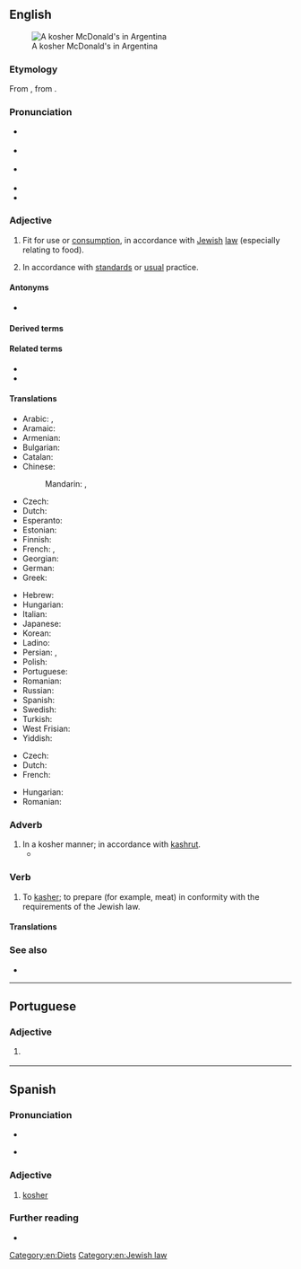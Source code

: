 ==English==
{{was wotd|2016|May|12}}
{{wikipedia|Kashrut}}
[[File:Kosher McDonald's, Abasto Shopping, Buenos Aires.jpg|thumb|A kosher McDonald's in Argentina]]

===Etymology===
From {{bor|en|yi|כּשר|tr=kosher}}, from {{der|en|he|כָּשֵׁר|tr=kashér}}.

===Pronunciation===
* {{a|RP}} {{IPA|en|/ˈkəʊʃə/}}
* {{a|GA}} {{IPA|en|/ˈkoʊʃəɹ/}}
* {{qualifier|rare, Yiddish-influenced}} {{IPA|en|/ˈkɔʃə(ɹ)/|/ˈkɑʃə(ɹ)/}}
* {{audio|en|en-au-kosher.ogg|Audio (AU)}}
* {{rhymes|en|əʊʃə(ɹ)|s=2}}

===Adjective===
{{en-adj}}

# {{lb|en|Judaism}} Fit for use or [[consumption]], in accordance with [[Jewish]] [[law]] (especially relating to food).
#: {{ux|en|Only in New York can you find a good, '''kosher''' hamburger!}}
#: {{ux|en|David's mother kept a '''kosher''' kitchen, with separate sets of dishes for meat and for dairy.}}
#: {{ux|en|In order for a suit to be '''kosher''', it cannot contain both wool and linen together.}}
# {{lb|en|figuratively|by extension}} In accordance with [[standard]]s or [[usual]] practice.
#: {{ux|en|Is what I have done '''kosher''' with Mr. Smith?}}

====Antonyms====
* {{l|en|treyf}}

====Derived terms====
{{der2|en
|kosher tax
|nonkosher
|unkosher
|kosherize
|eco-kosher
|kosher salt
|kosher pickle
|kosherness
|kosherly}}

====Related terms====
* {{l|en|kasher}}
* {{l|en|kashrut}}

====Translations====
{{trans-top|in accordance with Jewish law}}
* Arabic: {{t|ar|كُوشِر}}, {{t|ar|كَشِر}}
* Aramaic: {{t-needed|arc}}
* Armenian: {{t|hy|կոշերային}}
* Bulgarian: {{t|bg|каше́р}}
* Catalan: {{t|ca|caixer}}
* Chinese:
*: Mandarin: {{t+|cmn|潔食}}, {{t+|cmn|洁食|tr=jiéshí}}
* Czech: {{t+|cs|košer}}
* Dutch: {{t+|nl|koosjer}}
* Esperanto: {{t|eo|koŝera}}
* Estonian: {{t|et|koššer}}
* Finnish: {{t+|fi|košer}}
* French: {{t+|fr|casher}}, {{t+|fr|kascher}}
* Georgian: {{t-needed|ka}}
* German: {{t+|de|koscher}}
* Greek: {{t+|el|καθαρός}}
{{trans-mid}}
* Hebrew: {{t+|he|כָּשֵׁר|tr=kasher}}
* Hungarian: {{t+|hu|kóser}}
* Italian: {{t|it|kasher}}
* Japanese: {{t|ja|コーシャ|tr=kōsha|sc=Jpan}}
* Korean: {{t|ko|코셔}}
* Ladino: {{t-needed|lad}}
* Persian: {{t|fa|کاشر|tr=kâšer|sc=fa-Arab}}, {{t|fa|کوشر|tr=košer|sc=fa-Arab}}
* Polish: {{t+|pl|koszerny}}
* Portuguese: {{t+|pt|kosher}}
* Romanian: {{t+|ro|cușer}}
* Russian: {{t+|ru|коше́рный}}
* Spanish: {{t+|es|kosher}}
* Swedish: {{t|sv|kosher}}
* Turkish: {{t+|tr|koşer}}
* West Frisian: {{t|fy|kasjêre}}
* Yiddish: {{t|yi|כּשר|tr=kosher}}
{{trans-bottom}}

{{trans-top|figuratively, normal or standard}}
* Czech: {{t+|cs|košer}}
* Dutch: {{t+|nl|koosjer}}
* French: {{t+|fr|casher}}
{{trans-mid}}
* Hungarian: {{t+|hu|kóser}}
* Romanian: {{t+|ro|cușer|alt=cúșer}}
{{trans-bottom}}

===Adverb===
{{en-adv|-}}
# In a kosher manner; in accordance with [[kashrut]].
#*{{quote-journal|en|journal=The Forward|title=ICE is forcing Muslims to eat pork. My fellow Orthodox Jews: This is our fight!|author=Eliezer Brand|date=August 20, 2020|passage=Just like eating halal is not a choice for our Muslim brothers and sisters, for us, eating '''kosher''' is not voluntary; it’s who we are and as necessary as the oxygen we need for sustenance.|url=https://forward.com/opinion/453004/ice-is-forcing-muslims-to-eat-pork-my-fellow-orthodox-jews-this-is-our/}}

===Verb===
{{en-verb}}

# {{lb|en|transitive}} To [[kasher]]; to prepare (for example, meat) in conformity with the requirements of the Jewish law.

====Translations====
{{trans-see|make kosher|kasher}}

===See also===
* {{l|en|halal}}

[[Category:en:Diets]]
[[Category:en:Jewish law]]

----

==Portuguese==

===Adjective===
{{pt-adj|pl=kosher}}

# {{lb|pt|of food}} {{l|en|kosher}} {{gloss|prepared in accordance with Jewish religious practices}}

----

==Spanish==

===Pronunciation===
{{es-IPA|kósher}}

* {{es-IPA|kóser}}

* {{hyphenation|es|ko|sher}}

===Adjective===
{{es-adj}}

# [[#English|kosher]]

===Further reading===
* {{R:DRAE}}